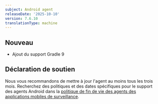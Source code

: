 ```yaml
---
subject: Android agent
releaseDate: '2025-10-10'
version: 7.6.10
translationType: machine
---
```


## Nouveau

* Ajout du support Gradle 9

## Déclaration de soutien

Nous vous recommandons de mettre à jour l&apos;agent au moins tous les trois mois. Recherchez des politiques et des dates spécifiques pour le support des agents Android dans la [politique de fin de vie des agents des applications mobiles de surveillance](/docs/mobile-monitoring/new-relic-mobile/get-started/mobile-agents-eol-policy/#android-eol).